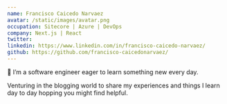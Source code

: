 ```yaml
---
name: Francisco Caicedo Narvaez
avatar: /static/images/avatar.png
occupation: Sitecore | Azure | DevOps
company: Next.js | React
twitter: 
linkedin: https://www.linkedin.com/in/francisco-caicedo-narvaez/
github: https://github.com/francisco-caicedonarvaez/
---
```


👋 I’m a software engineer eager to learn something new every day. 

Venturing in the blogging world to share my experiences and things I learn day to day hopping you might find helpful. 

 